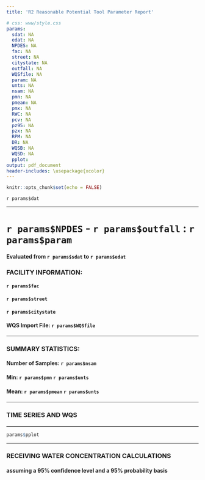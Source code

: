 ```yaml
---
title: 'R2 Reasonable Potential Tool Parameter Report'

# css: www/style.css
params:
  sdat: NA
  edat: NA
  NPDES: NA
  fac: NA
  street: NA
  citystate: NA
  outfall: NA
  WQSfile: NA
  param: NA
  unts: NA
  nsam: NA
  pmn: NA
  pmean: NA
  pmx: NA
  RWC: NA
  pcv: NA
  pz95: NA
  pzx: NA
  RPM: NA
  DR: NA
  WQSB: NA
  WQSD: NA
  pplot:
output: pdf_document
header-includes: \usepackage{xcolor}
---
```


```r
knitr::opts_chunk$set(echo = FALSE)
```

\definecolor{maxcolor}{RGB}{223,194,125}
\definecolor{sbcolor}{RGB}{191,129,45}
\definecolor{sdcolor}{RGB}{140,81,10}
\definecolor{rwccolor}{RGB}{84,48,5}

`r params$dat`

***

# **`r params$NPDES` - `r params$outfall` : `r params$param`**

#### Evaluated from `r params$sdat` to `r params$edat`


### **FACILITY INFORMATION: **  

#### `r params$fac`
#### `r params$street`
#### `r params$citystate`

#### WQS Import File: `r params$WQSfile`

***
### **SUMMARY STATISTICS:**
#### Number of Samples: `r params$nsam`
#### Min: `r params$pmn` `r params$unts`
#### Mean: `r params$pmean` `r params$unts`
#### \textcolor{maxcolor}{Max: `r params$pmx` `r params$unts`}

***
### **TIME SERIES AND WQS**
#### \textcolor{sbcolor}{WQS - SB: `r params$WQSB` `r params$unts`}
#### \textcolor{sdcolor}{WQS - SD: `r params$WQSD` `r params$unts`}
#### \textcolor{rwccolor}{RWC: `r params$RWC` `r params$unts`}



***
```r
params$pplot
```


***
### **RECEIVING WATER CONCENTRATION CALCULATIONS**
#### **assuming a 95% confidence level and a 95% probability basis**
\begin{align*}
Number of samples & = n\\
Maximum effluent concentration & = max\\
Dilution Ratio & = DR\\
Coefficient of Variation (CV) & = S_{n}/\mu or 0.6 when n \le 10\\
Z-statistic & = Z_{x}\\
RPM & = \displaystyle \frac{exp(Z_{95}\ln(1 + CV^{2})^{0.5} - 0.5\ln(1 + CV^{2}))}{exp(Z_{x}\ln(1 + CV^{2})^{0.5} - 0.5\ln(1 + CV^{2}))}\\
RWC & = maximum effluent concentration * RPM * Dilution Ratio\\
\\
n & = `r params$nsam`\\
max & = `r params$pmx`\\
DR & = `r params$DR`\\
CV & = `r params$pcv`\\
Z_{95} & = `r params$pz95`\\
Z_{x} & = `r params$pzx`\\
\\
RPM & = \displaystyle \frac{exp(`r params$pz95`\ln(1 + `r params$pcv`^{2})^{0.5} - 0.5\ln(1 + `r params$pcv`^{2}))}{exp(`r params$pzx`\ln(1 + `r params$pcv`^{2})^{0.5} - 0.5\ln(1 + `r params$pcv`^{2}))}\\
 & = `r params$RPM`\\
 \\
RWC & = `r params$pmx` * `r params$RPM` * `r params$DR`\\
 & = `r params$RWC`
\end{align*}